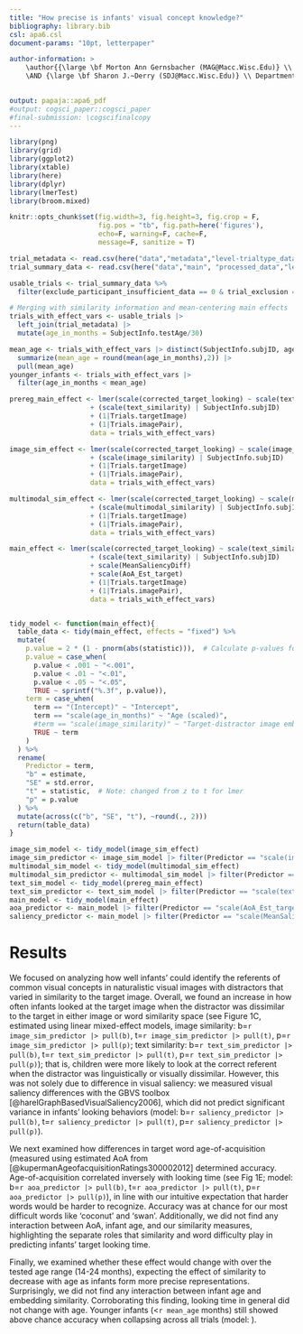 ```yaml
---
title: "How precise is infants' visual concept knowledge?"
bibliography: library.bib
csl: apa6.csl
document-params: "10pt, letterpaper"

author-information: > 
    \author{{\large \bf Morton Ann Gernsbacher (MAG@Macc.Wisc.Edu)} \\ Department of Psychology, 1202 W. Johnson Street \\ Madison, WI 53706 USA
    \AND {\large \bf Sharon J.~Derry (SDJ@Macc.Wisc.Edu)} \\ Department of Educational Psychology, 1025 W. Johnson Street \\ Madison, WI 53706 USA}

    
output: papaja::apa6_pdf   
#output: cogsci_paper::cogsci_paper
#final-submission: \cogscifinalcopy
---
```



```r
library(png)
library(grid)
library(ggplot2)
library(xtable)
library(here)
library(dplyr)
library(lmerTest)
library(broom.mixed)
```

```r
knitr::opts_chunk$set(fig.width=3, fig.height=3, fig.crop = F, 
                      fig.pos = "tb", fig.path=here('figures'),
                      echo=F, warning=F, cache=F, 
                      message=F, sanitize = T)
```

```r
trial_metadata <- read.csv(here("data","metadata","level-trialtype_data.csv"))
trial_summary_data <- read.csv(here("data","main", "processed_data","level-trials_data.csv"))

usable_trials <- trial_summary_data %>%
  filter(exclude_participant_insufficient_data == 0 & trial_exclusion == 0 & exclude_participant == 0) 

# Merging with similarity information and mean-centering main effects
trials_with_effect_vars <- usable_trials |>
  left_join(trial_metadata) |>
  mutate(age_in_months = SubjectInfo.testAge/30)

mean_age <- trials_with_effect_vars |> distinct(SubjectInfo.subjID, age_in_months) |>
  summarize(mean_age = round(mean(age_in_months),2)) |>
  pull(mean_age)
younger_infants <- trials_with_effect_vars |>
  filter(age_in_months < mean_age)
```

```r


prereg_main_effect <- lmer(scale(corrected_target_looking) ~ scale(text_similarity)*scale(age_in_months)
                    + (scale(text_similarity) | SubjectInfo.subjID)
                    + (1|Trials.targetImage) 
                    + (1|Trials.imagePair), 
                    data = trials_with_effect_vars)

image_sim_effect <- lmer(scale(corrected_target_looking) ~ scale(image_similarity)*scale(age_in_months)
                    + (scale(image_similarity) | SubjectInfo.subjID)
                    + (1|Trials.targetImage) 
                    + (1|Trials.imagePair), 
                    data = trials_with_effect_vars)

multimodal_sim_effect <- lmer(scale(corrected_target_looking) ~ scale(multimodal_similarity)*scale(age_in_months)
                    + (scale(multimodal_similarity) | SubjectInfo.subjID)
                    + (1|Trials.targetImage) 
                    + (1|Trials.imagePair), 
                    data = trials_with_effect_vars)

main_effect <- lmer(scale(corrected_target_looking) ~ scale(text_similarity)*scale(age_in_months)
                    + (scale(text_similarity) | SubjectInfo.subjID)
                    + scale(MeanSaliencyDiff)
                    + scale(AoA_Est_target)
                    + (1|Trials.targetImage) 
                    + (1|Trials.imagePair), 
                    data = trials_with_effect_vars)


tidy_model <- function(main_effect){
  table_data <- tidy(main_effect, effects = "fixed") %>%
  mutate(
    p.value = 2 * (1 - pnorm(abs(statistic))),  # Calculate p-values for lmer
    p.value = case_when(
      p.value < .001 ~ "<.001", 
      p.value < .01 ~ "<.01",
      p.value < .05 ~ "<.05",
      TRUE ~ sprintf("%.3f", p.value)),
    term = case_when(
      term == "(Intercept)" ~ "Intercept",
      term == "scale(age_in_months)" ~ "Age (scaled)",
      #term == "scale(image_similarity)" ~ "Target-distractor image embedding similarity (scaled)",
      TRUE ~ term
    )
  ) %>%
  rename(
    Predictor = term,
    "b" = estimate,
    "SE" = std.error,
    "t" = statistic,  # Note: changed from z to t for lmer
    "p" = p.value
  ) %>%
  mutate(across(c("b", "SE", "t"), ~round(., 2)))
  return(table_data)
}

image_sim_model <- tidy_model(image_sim_effect)
image_sim_predictor <- image_sim_model |> filter(Predictor == "scale(image_similarity)")
multimodal_sim_model <- tidy_model(multimodal_sim_effect)
multimodal_sim_predictor <- multimodal_sim_model |> filter(Predictor == "scale(multimodal_similarity)")
text_sim_model <- tidy_model(prereg_main_effect)
text_sim_predictor <- text_sim_model |> filter(Predictor == "scale(text_similarity)")
main_model <- tidy_model(main_effect)
aoa_predictor <- main_model |> filter(Predictor == "scale(AoA_Est_target)")
saliency_predictor <- main_model |> filter(Predictor == "scale(MeanSaliencyDiff)")


```

# Results

We focused on analyzing how well infants' could identify the referents of common visual concepts in naturalistic visual images with distractors that varied in similarity to the target image.  Overall, we found an increase in how often infants looked at the target image when the distractor was dissimilar to the target in either image or word similarity space (see Figure 1C, estimated using linear mixed-effect models, image similarity: b=`r image_sim_predictor |> pull(b)`, t=`r image_sim_predictor |> pull(t)`, p=`r image_sim_predictor |> pull(p)`; text similarity: b=`r text_sim_predictor |> pull(b)`, t=`r text_sim_predictor |> pull(t)`, p=`r text_sim_predictor |> pull(p)`); that is, children were more likely to look at the correct referent when the distractor was linguistically or visually dissimilar. However, this was not solely due to difference in visual saliency: we measured visual saliency differences with the GBVS toolbox [@harelGraphBasedVisualSaliency2006], which did not predict significant variance in infants' looking behaviors (model: b=`r saliency_predictor |> pull(b)`, t=`r saliency_predictor |> pull(t)`, p=`r saliency_predictor |> pull(p)`).


We next examined how differences in target word age-of-acquisition (measured using estimated AoA from [@kupermanAgeofacquisitionRatings300002012] determined accuracy. Age-of-acquisition correlated inversely with looking time (see Fig 1E; model: b=`r aoa_predictor |> pull(b)`, t=`r aoa_predictor |> pull(t)`, p=`r aoa_predictor |> pull(p)`), in line with our intuitive expectation that harder words would be harder to recognize. Accuracy was at chance for our most difficult words like 'coconut' and 'swan'. Additionally, we did not find any interaction between AoA, infant age, and our similarity measures, highlighting the separate roles that similarity and word difficulty play in predicting infants' target looking time. 

Finally, we examined whether these effect would change with over the tested age range (14-24 months), expecting the effect of similarity to decrease with age as infants form more precise representations. Surprisingly, we did not find any interaction between infant age and embedding similarity. Corroborating this finding, looking time in general did not change with age. Younger infants (<`r mean_age` months) still showed above chance accuracy when collapsing across all trials (model: ).


\setlength{\parindent}{-0.1in} 
\setlength{\leftskip}{0.125in}
\noindent